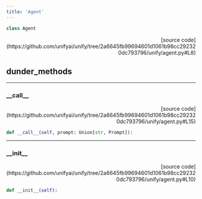 ```yaml
---
title: 'Agent'
---
```


```python
class Agent
```

<p align="right">[source code](https://github.com/unifyai/unify/tree/2a6645fb99694601d1061b98cc292320dc793796/unify/agent.py#L8)</p>



## dunder_methods

---

### \_\_call\_\_

<p align="right">[source code](https://github.com/unifyai/unify/tree/2a6645fb99694601d1061b98cc292320dc793796/unify/agent.py#L15)</p>

```python
def __call__(self, prompt: Union[str, Prompt]):
```



---

### \_\_init\_\_

<p align="right">[source code](https://github.com/unifyai/unify/tree/2a6645fb99694601d1061b98cc292320dc793796/unify/agent.py#L10)</p>

```python
def __init__(self):
```

